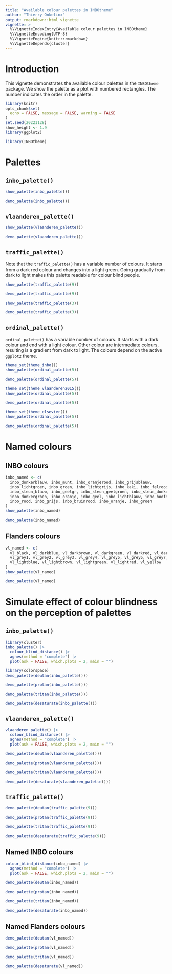 ```yaml
---
title: "Available colour palettes in INBOtheme"
author: "Thierry Onkelinx"
output: rmarkdown::html_vignette
vignette: >
  %\VignetteIndexEntry{Available colour palettes in INBOtheme}
  %\VignetteEncoding{UTF-8}
  %\VignetteEngine{knitr::rmarkdown}
  %\VignetteDepends{cluster}
---
```


# Introduction

This vignette demonstrates the available colour palettes in the `INBOtheme` package.
We show the palette as a plot with numbered rectangles.
The number indicates the order in the palette.


```r
library(knitr)
opts_chunk$set(
  echo = FALSE, message = FALSE, warning = FALSE
)
set.seed(20221128)
show_height <- 1.9
library(ggplot2)
```

```r
library(INBOtheme)
```

# Palettes

## `inbo_palette()`

```r
show_palette(inbo_palette())
```

```r
demo_palette(inbo_palette())
```

## `vlaanderen_palette()`

```r
show_palette(vlaanderen_palette())
```

```r
demo_palette(vlaanderen_palette())
```

## `traffic_palette()`

Note that the `traffic_palette()` has a variable number of colours.
It starts from a dark red colour and changes into a light green.
Going gradually from dark to light makes this palette readable for colour blind people.

```r
show_palette(traffic_palette(9))
```

```r
demo_palette(traffic_palette(9))
```

```r
show_palette(traffic_palette(3))
```

```r
demo_palette(traffic_palette(3))
```

\FloatBarrier

## `ordinal_palette()`

`ordinal_palette()` has a variable number of colours.
It starts with a dark colour and end with a light colour.
Other colour are intermediate colours, resulting is a gradient from dark to light.
The colours depend on the active `ggplot2` theme.

```r
theme_set(theme_inbo())
show_palette(ordinal_palette(5))
```

```r
demo_palette(ordinal_palette(5))
```

```r
theme_set(theme_vlaanderen2015())
show_palette(ordinal_palette(5))
```

```r
demo_palette(ordinal_palette(5))
```

```r
theme_set(theme_elsevier())
show_palette(ordinal_palette(5))
```

```r
demo_palette(ordinal_palette(5))
```

\FloatBarrier

# Named colours

## INBO colours

```r
inbo_named <- c(
  inbo_donkerblauw, inbo_munt, inbo_oranjerood, inbo_grijsblauw,
  inbo_lichtgroen, inbo_groen, inbo_lichtgrijs, inbo_kaki, inbo_felrood,
  inbo_steun_blauw, inbo_geelgr, inbo_steun_geelgroen, inbo_steun_donkerroos,
  inbo_donkergroen, inbo_oranje, inbo_geel, inbo_lichtblauw, inbo_hoofd,
  inbo_rood, inbo_grijs, inbo_bruinrood, inbo_oranje, inbo_groen
)
show_palette(inbo_named)
```

```r
demo_palette(inbo_named)
```

## Flanders colours

```r
vl_named <- c(
  vl_black, vl_darkblue, vl_darkbrown, vl_darkgreen, vl_darkred, vl_darkyellow,
  vl_grey1, vl_grey2, vl_grey3, vl_grey4, vl_grey5, vl_grey6, vl_grey7,
  vl_lightblue, vl_lightbrown, vl_lightgreen, vl_lightred, vl_yellow
)
show_palette(vl_named)
```

```r
demo_palette(vl_named)
```

# Simulate effect of colour blindness on the perception of palettes

## `inbo_palette()`

```r
library(cluster)
inbo_palette() |>
  colour_blind_distance() |>
  agnes(method = "complete") |>
  plot(ask = FALSE, which.plots = 2, main = "")
```

```r
library(colorspace)
demo_palette(deutan(inbo_palette()))
```

```r
demo_palette(protan(inbo_palette()))
```

```r
demo_palette(tritan(inbo_palette()))
```

```r
demo_palette(desaturate(inbo_palette()))
```

\FloatBarrier

## `vlaanderen_palette()`

```r
vlaanderen_palette() |>
  colour_blind_distance() |>
  agnes(method = "complete") |>
  plot(ask = FALSE, which.plots = 2, main = "")
```

```r
demo_palette(deutan(vlaanderen_palette()))
```

```r
demo_palette(protan(vlaanderen_palette()))
```

```r
demo_palette(tritan(vlaanderen_palette()))
```

```r
demo_palette(desaturate(vlaanderen_palette()))
```

\FloatBarrier

## `traffic_palette()`

```r
demo_palette(deutan(traffic_palette(9)))
```

```r
demo_palette(protan(traffic_palette(9)))
```

```r
demo_palette(tritan(traffic_palette(9)))
```

```r
demo_palette(desaturate(traffic_palette(9)))
```

\FloatBarrier

## Named INBO colours

```r
colour_blind_distance(inbo_named) |>
  agnes(method = "complete") |>
  plot(ask = FALSE, which.plots = 2, main = "")
```

```r
demo_palette(deutan(inbo_named))
```

```r
demo_palette(protan(inbo_named))
```

```r
demo_palette(tritan(inbo_named))
```

```r
demo_palette(desaturate(inbo_named))
```

\FloatBarrier

## Named Flanders colours

```r
demo_palette(deutan(vl_named))
```

```r
demo_palette(protan(vl_named))
```

```r
demo_palette(tritan(vl_named))
```

```r
demo_palette(desaturate(vl_named))
```

